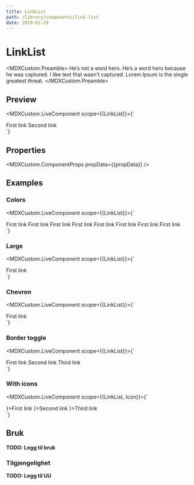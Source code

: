 ```yaml
---
title: LinkList
path: /library/components/link-list
date: 2019-01-29
---
```



# LinkList

<MDXCustom.Preamble>
  He’s not a word hero. He’s a word hero because he was captured. I like text that wasn’t captured. Lorem Ipsum is the
  single greatest threat.
</MDXCustom.Preamble>

## Preview

<MDXCustom.LiveComponent scope={{LinkList}}>{`
  <div style={{width: '30rem'}}>
    <LinkList
      color="neutral">
      <LinkList.Link>First link</LinkList.Link>
      <LinkList.Link>Second link</LinkList.Link>
    </LinkList>
  </div>
`}</MDXCustom.LiveComponent>

## Properties

<MDXCustom.ComponentProps propData={{propData}} />

## Examples

### Colors

<MDXCustom.LiveComponent scope={{LinkList}}>{`
  <div style={{width: '30rem'}}>
    <LinkList
      color="neutral">
      <LinkList.Link>First link</LinkList.Link>
    </LinkList>
    <LinkList
      color="blueberry">
      <LinkList.Link>First link</LinkList.Link>
    </LinkList>
    <LinkList
      color="cherry">
      <LinkList.Link>First link</LinkList.Link>
    </LinkList>
    <LinkList
      color="kiwi">
      <LinkList.Link>First link</LinkList.Link>
    </LinkList>
    <LinkList
      color="banana">
      <LinkList.Link>First link</LinkList.Link>
    </LinkList>
    <LinkList
      color="plum">
      <LinkList.Link>First link</LinkList.Link>
    </LinkList>
    <LinkList
      color="white">
      <LinkList.Link>First link</LinkList.Link>
    </LinkList>
    <LinkList
      color="black">
      <LinkList.Link>First link</LinkList.Link>
    </LinkList>
  </div>
`}</MDXCustom.LiveComponent>

### Large
<MDXCustom.LiveComponent scope={{LinkList}}>{`
  <div style={{width: '30rem'}}>
    <LinkList
    large
      color="neutral">
      <LinkList.Link>First link</LinkList.Link>
    </LinkList>
  </div>
`}</MDXCustom.LiveComponent>

### Chevron
<MDXCustom.LiveComponent scope={{LinkList}}>{`
  <div style={{width: '30rem'}}>
    <LinkList
    chevron
      color="neutral">
      <LinkList.Link>First link</LinkList.Link>
    </LinkList>
  </div>
`}</MDXCustom.LiveComponent>

### Border toggle
<MDXCustom.LiveComponent scope={{LinkList}}>{`
  <div style={{width: '30rem'}}>
    <LinkList
      topBorder={false}
      bottomBorder={false}
      color="neutral">
      <LinkList.Link>First link</LinkList.Link>
      <LinkList.Link>Second link</LinkList.Link>
      <LinkList.Link>Third link</LinkList.Link>
    </LinkList>
  </div>
`}</MDXCustom.LiveComponent>

### With icons
<MDXCustom.LiveComponent scope={{LinkList, Icon}}>{`
  <div style={{width: '30rem'}}>
    <LinkList
      color="neutral">
      <LinkList.Link icon={<Icon type="alarmClock"/>}>First link</LinkList.Link>
      <LinkList.Link icon={<Icon type="paperPlane"/>}>Second link</LinkList.Link>
      <LinkList.Link icon={<Icon type="avatar"/>}>Third link</LinkList.Link>
    </LinkList>
  </div>
`}</MDXCustom.LiveComponent>

## Bruk

**TODO: Legg til bruk**

### Tilgjengelighet

**TODO: Legg til UU**
